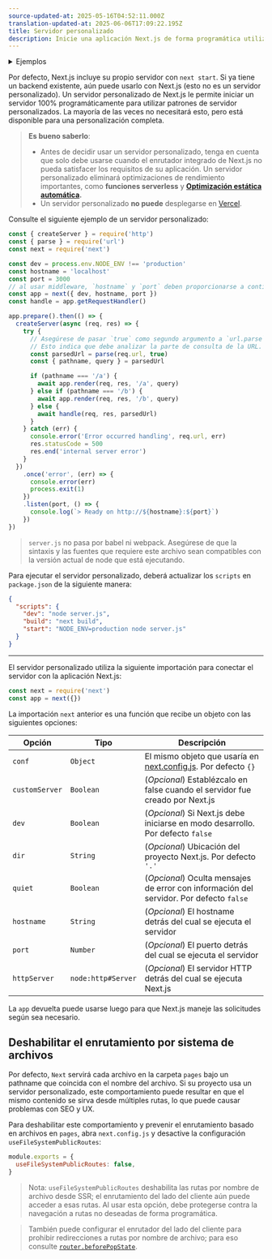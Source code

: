```yaml
---
source-updated-at: 2025-05-16T04:52:11.000Z
translation-updated-at: 2025-06-06T17:09:22.195Z
title: Servidor personalizado
description: Inicie una aplicación Next.js de forma programática utilizando un servidor personalizado.
---
```


<details>
  <summary>Ejemplos</summary>

- [Servidor personalizado](https://github.com/vercel/next.js/tree/canary/examples/custom-server)
- [Caché SSR](https://github.com/vercel/next.js/tree/canary/examples/ssr-caching)

</details>

Por defecto, Next.js incluye su propio servidor con `next start`. Si ya tiene un backend existente, aún puede usarlo con Next.js (esto no es un servidor personalizado). Un servidor personalizado de Next.js le permite iniciar un servidor 100% programáticamente para utilizar patrones de servidor personalizados. La mayoría de las veces no necesitará esto, pero está disponible para una personalización completa.

> **Es bueno saberlo**:
>
> - Antes de decidir usar un servidor personalizado, tenga en cuenta que solo debe usarse cuando el enrutador integrado de Next.js no pueda satisfacer los requisitos de su aplicación. Un servidor personalizado eliminará optimizaciones de rendimiento importantes, como **funciones serverless** y **[Optimización estática automática](/docs/pages/building-your-application/rendering/automatic-static-optimization).**
> - Un servidor personalizado **no puede** desplegarse en [Vercel](https://vercel.com/solutions/nextjs).

Consulte el siguiente ejemplo de un servidor personalizado:

```js filename="server.js"
const { createServer } = require('http')
const { parse } = require('url')
const next = require('next')

const dev = process.env.NODE_ENV !== 'production'
const hostname = 'localhost'
const port = 3000
// al usar middleware, `hostname` y `port` deben proporcionarse a continuación
const app = next({ dev, hostname, port })
const handle = app.getRequestHandler()

app.prepare().then(() => {
  createServer(async (req, res) => {
    try {
      // Asegúrese de pasar `true` como segundo argumento a `url.parse`.
      // Esto indica que debe analizar la parte de consulta de la URL.
      const parsedUrl = parse(req.url, true)
      const { pathname, query } = parsedUrl

      if (pathname === '/a') {
        await app.render(req, res, '/a', query)
      } else if (pathname === '/b') {
        await app.render(req, res, '/b', query)
      } else {
        await handle(req, res, parsedUrl)
      }
    } catch (err) {
      console.error('Error occurred handling', req.url, err)
      res.statusCode = 500
      res.end('internal server error')
    }
  })
    .once('error', (err) => {
      console.error(err)
      process.exit(1)
    })
    .listen(port, () => {
      console.log(`> Ready on http://${hostname}:${port}`)
    })
})
```

> `server.js` no pasa por babel ni webpack. Asegúrese de que la sintaxis y las fuentes que requiere este archivo sean compatibles con la versión actual de node que está ejecutando.

Para ejecutar el servidor personalizado, deberá actualizar los `scripts` en `package.json` de la siguiente manera:

```json filename="package.json"
{
  "scripts": {
    "dev": "node server.js",
    "build": "next build",
    "start": "NODE_ENV=production node server.js"
  }
}
```

---

El servidor personalizado utiliza la siguiente importación para conectar el servidor con la aplicación Next.js:

```js
const next = require('next')
const app = next({})
```

La importación `next` anterior es una función que recibe un objeto con las siguientes opciones:

| Opción         | Tipo               | Descripción                                                                                                   |
| -------------- | ------------------ | ------------------------------------------------------------------------------------------------------------- |
| `conf`         | `Object`           | El mismo objeto que usaría en [next.config.js](/docs/pages/api-reference/next-config-js). Por defecto `{}`    |
| `customServer` | `Boolean`          | (_Opcional_) Establézcalo en false cuando el servidor fue creado por Next.js                                  |
| `dev`          | `Boolean`          | (_Opcional_) Si Next.js debe iniciarse en modo desarrollo. Por defecto `false`                                |
| `dir`          | `String`           | (_Opcional_) Ubicación del proyecto Next.js. Por defecto `'.'`                                               |
| `quiet`        | `Boolean`          | (_Opcional_) Oculta mensajes de error con información del servidor. Por defecto `false`                       |
| `hostname`     | `String`           | (_Opcional_) El hostname detrás del cual se ejecuta el servidor                                              |
| `port`         | `Number`           | (_Opcional_) El puerto detrás del cual se ejecuta el servidor                                                |
| `httpServer`   | `node:http#Server` | (_Opcional_) El servidor HTTP detrás del cual se ejecuta Next.js                                              |

La `app` devuelta puede usarse luego para que Next.js maneje las solicitudes según sea necesario.

## Deshabilitar el enrutamiento por sistema de archivos

Por defecto, `Next` servirá cada archivo en la carpeta `pages` bajo un pathname que coincida con el nombre del archivo. Si su proyecto usa un servidor personalizado, este comportamiento puede resultar en que el mismo contenido se sirva desde múltiples rutas, lo que puede causar problemas con SEO y UX.

Para deshabilitar este comportamiento y prevenir el enrutamiento basado en archivos en `pages`, abra `next.config.js` y desactive la configuración `useFileSystemPublicRoutes`:

```js filename="next.config.js"
module.exports = {
  useFileSystemPublicRoutes: false,
}
```

> Nota: `useFileSystemPublicRoutes` deshabilita las rutas por nombre de archivo desde SSR; el enrutamiento del lado del cliente aún puede acceder a esas rutas. Al usar esta opción, debe protegerse contra la navegación a rutas no deseadas de forma programática.

> También puede configurar el enrutador del lado del cliente para prohibir redirecciones a rutas por nombre de archivo; para eso consulte [`router.beforePopState`](/docs/pages/api-reference/functions/use-router#routerbeforepopstate).